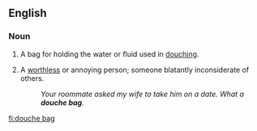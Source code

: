 ==English==

===Noun===
{{en-noun|sg=[[douche]] [[bag]]}}

# A bag for holding the water or fluid used in [[douching]].
# {{idiom|vulgar|pejorative}} A [[worthless]] or annoying person; someone blatantly inconsiderate of others.
#: ''Your roommate asked my wife to take him on a date. What a '''douche bag'''.''

[[fi:douche bag]]
